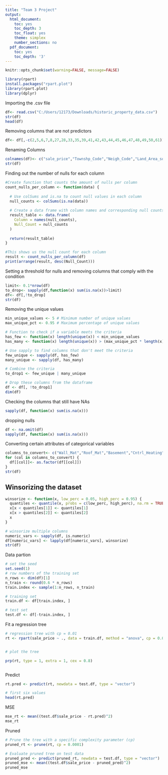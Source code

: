 ---
title: "Team 3 Project"
output:
  html_document:
    toc: yes
    toc_depth: 3
    toc_float: yes
    theme: simplex
    number_sections: no
  pdf_document:
    toc: yes
    toc_depth: '3'
---

```{r global_options, include = FALSE}
knitr::opts_chunk$set(warning=FALSE, message=FALSE)
```


```{r}
library(rpart)
install.packages("rpart.plot")
library(rpart.plot)
library(dplyr)
```
Importing the .csv file
```{r}
df<- read.csv("C:/Users/12173/Downloads/historic_property_data.csv")
str(df)
head(df)
```
Removing columns that are not predictors
```{r}
df<- df[,-c(2,5,6,7,8,27,28,33,35,39,41,42,43,44,45,46,47,48,49,50,61)]
```

Renaming Columns
```{r}
colnames(df)<- c("sale_price","Townshp_Code","Neigh_Code","Land_Area_sqft","Apt_Age","Num_Apts","Wall_Mat","Roof_Mat","Room_Count","Bedroom_Count","Basement","Basement_Finish","Cntrl_Heating","Othr_heatng","Cntrl_AC","Fireplace","Attic_Type","Full_Bath","Half_Bath","Desgn_Plan","Cathedral_Ceil","Garage_Size","Garage_Mat","Gar_Attach","Garage_Area","Building_Area_sqft","Usage_Type","Residence_Type","Attic_Finish","Porch","Noise_Indicator","FEMA_Floodplain","Flood_Risk_Fac","Flood_Risk_Direc","Road_Prox_within_100","Road_Prox_within_101_to_300","Elem_School_Dist","High_School_Dist","Tax_rate","Median_Income","Garage_Indicator","ind_armslength")
str(df)
```

Finding out the number of nulls for each column
```{r}
#Create function that counts the amount of nulls per column
count_nulls_per_column <- function(data) {
  
  # Use colSums and is.na to count null values in each column
  null_counts <- colSums(is.na(data))
  
  # Create a data frame with column names and corresponding null counts
  result_table <- data.frame(
    Column = names(null_counts),
    Null_Count = null_counts
  )
  
  return(result_table)
}

#This shows us the null count for each column
result <- count_nulls_per_column(df)
print(arrange(result, desc(Null_Count)))
```
Setting a threshold for nulls and removing columns that comply with the condition
```{r}
limit<- 0.1*nrow(df)
to_drop<- sapply(df,function(x) sum(is.na(x))>limit)
df<- df[,!to_drop]
str(df)
```

Removing the unique values
```{r}
min_unique_values <- 5 # Minimum number of unique values
max_unique_pct <- 0.95 # Maximum percentage of unique values

# Function to check if a variable meets the criteria
has_few <- function(x) length(unique(x)) < min_unique_values
has_many <- function(x) length(unique(x)) > (max_unique_pct * length(x))

# Use sapply to find columns that don't meet the criteria
few_unique <- sapply(df, has_few)
many_unique <- sapply(df, has_many)

# Combine the criteria
to_drop1 <- few_unique | many_unique

# Drop these columns from the dataframe
df <- df[, !to_drop1]
dim(df)
```
Checking the columns that still have NAs
```{r}
sapply(df, function(x) sum(is.na(x)))
```
dropping nulls
```{r}
df <- na.omit(df)
sapply(df, function(x) sum(is.na(x)))


```



 Converting certain attributes of categorical variables
```{r}
columns_to_convert<- c("Wall_Mat","Roof_Mat","Basement","Cntrl_Heating","Garage_Size","Residence_Type","Flood_Risk_Fac")
for (col in columns_to_convert) {
  df[[col]]<- as.factor(df[[col]])
}
str(df)
```
## Winsorizing the dataset
```{r}
winsorize <- function(x, low_perc = 0.05, high_perc = 0.95) {
  quantiles <- quantile(x, probs = c(low_perc, high_perc), na.rm = TRUE)
  x[x < quantiles[1]] <- quantiles[1]
  x[x > quantiles[2]] <- quantiles[2]
  x
}

# winsorize multiple columns
numeric_vars <- sapply(df, is.numeric)
df[numeric_vars] <- lapply(df[numeric_vars], winsorize)
str(df)
```



Data partion
```{r}
# set the seed 
set.seed(1)
# row numbers of the training set
n_rows <- dim(df)[1]
n_train <- round(0.6 * n_rows)
train.index <- sample(1:n_rows, n_train)

# training set
train.df <- df[train.index, ]

# test set 
test.df <- df[-train.index, ]
```


Fit a regression tree
```{r}
# regression tree with cp = 0.01
rt <- rpart(sale_price ~ ., data = train.df, method = "anova", cp = 0.01)


# plot the tree

prp(rt, type = 1, extra = 1, cex = 0.8)



```

Predict 
```{r}
rt.pred <- predict(rt, newdata = test.df, type = "vector")

# first six values 
head(rt.pred)
```
MSE
```{r}
mse_rt <- mean((test.df$sale_price - rt.pred)^2)
mse_rt
```
Pruned
```{r}
# Prune the tree with a specific complexity parameter (cp)
pruned_rt <- prune(rt, cp = 0.0001)

# Evaluate pruned tree on test data
pruned_pred <- predict(pruned_rt, newdata = test.df, type = "vector")
pruned_mse <- mean((test.df$sale_price - pruned_pred)^2)
pruned_mse


```


